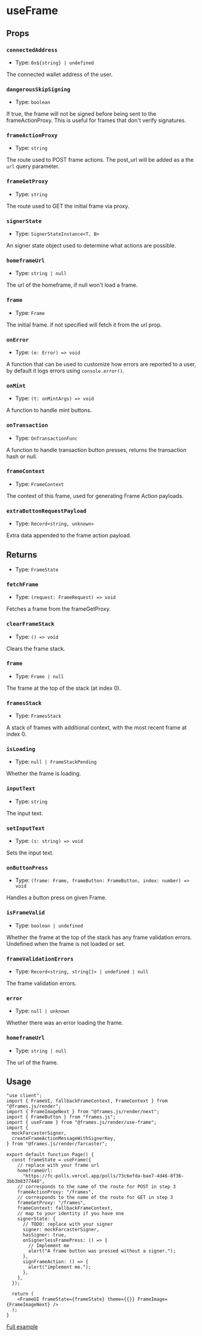 # useFrame

## Props

### `connectedAddress`

- Type: `0x${string} | undefined`

The connected wallet address of the user.

### `dangerousSkipSigning`

- Type: `boolean`

If true, the frame will not be signed before being sent to the frameActionProxy. This is useful for frames that don't verify signatures.

### `frameActionProxy`

- Type: `string`

The route used to POST frame actions. The post_url will be added as a the `url` query parameter.

### `frameGetProxy`

- Type: `string`

The route used to GET the initial frame via proxy.

### `signerState`

- Type: `SignerStateInstance<T, B>`

An signer state object used to determine what actions are possible.

### `homeframeUrl`

- Type: `string | null`

The url of the homeframe, if null won't load a frame.

### `frame`

- Type: `Frame`

The initial frame. if not specified will fetch it from the url prop.

### `onError`

- Type: `(e: Error) => void`

A function that can be used to customize how errors are reported to a user, by default it logs errors using `console.error()`.

### `onMint`

- Type: `(t: onMintArgs) => void`

A function to handle mint buttons.

### `onTransaction`

- Type: `OnTransactionFunc`

A function to handle transaction button presses, returns the transaction hash or null.

### `frameContext`

- Type: `FrameContext`

The context of this frame, used for generating Frame Action payloads.

### `extraButtonRequestPayload`

- Type: `Record<string, unknown>`

Extra data appended to the frame action payload.

## Returns

- Type: `FrameState`

### `fetchFrame`

- Type: `(request: FrameRequest) => void`

Fetches a frame from the frameGetProxy.

### `clearFrameStack`

- Type: `() => void`

Clears the frame stack.

### `frame`

- Type: `Frame | null`

The frame at the top of the stack (at index 0).

### `framesStack`

- Type: `FramesStack`

A stack of frames with additional context, with the most recent frame at index 0.

### `isLoading`

- Type: `null | FrameStackPending`

Whether the frame is loading.

### `inputText`

- Type: `string`

The input text.

### `setInputText`

- Type: `(s: string) => void`

Sets the input text.

### `onButtonPress`

- Type: `(frame: Frame, frameButton: FrameButton, index: number) => void`

Handles a button press on given Frame.

### `isFrameValid`

- Type: `boolean | undefined`

Whether the frame at the top of the stack has any frame validation errors. Undefined when the frame is not loaded or set.

### `frameValidationErrors`

- Type: `Record<string, string[]> | undefined | null`

The frame validation errors.

### `error`

- Type: `null | unknown`

Whether there was an error loading the frame.

### `homeframeUrl`

- Type: `string | null`

The url of the frame.

## Usage

```tsx [frames.js/render/types.tsx]
"use client";
import { FrameUI, fallbackFrameContext, FrameContext } from "@frames.js/render";
import { FrameImageNext } from "@frames.js/render/next";
import { FrameButton } from "frames.js";
import { useFrame } from "@frames.js/render/use-frame";
import {
  mockFarcasterSigner,
  createFrameActionMessageWithSignerKey,
} from "@frames.js/render/farcaster";

export default function Page() {
  const frameState = useFrame({
    // replace with your frame url
    homeframeUrl:
      "https://fc-polls.vercel.app/polls/73c6efda-bae7-4d46-8f36-3bb3b8377448",
    // corresponds to the name of the route for POST in step 3
    frameActionProxy: "/frames",
    // corresponds to the name of the route for GET in step 3
    frameGetProxy: "/frames",
    frameContext: fallbackFrameContext,
    // map to your identity if you have one
    signerState: {
      // TODO: replace with your signer
      signer: mockFarcasterSigner,
      hasSigner: true,
      onSignerlessFramePress: () => {
        // Implement me
        alert("A frame button was pressed without a signer.");
      },
      signFrameAction: () => {
        alert("implement me.");
      },
    },
  });

  return (
    <FrameUI frameState={frameState} theme={{}} FrameImage={FrameImageNext} />
  );
}
```

[Full example](/guides/apps/display-frames.mdx)
